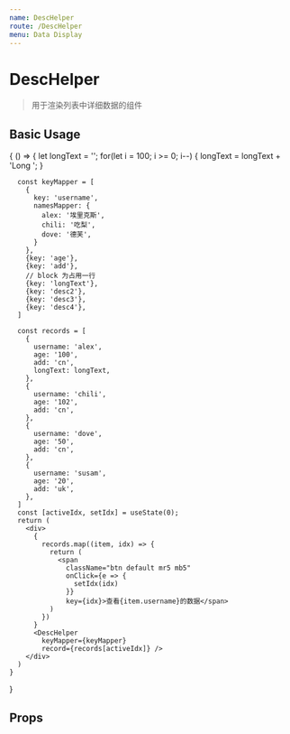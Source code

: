 ```yaml
---
name: DescHelper
route: /DescHelper
menu: Data Display
---
```



# DescHelper

> 用于渲染列表中详细数据的组件

## Basic Usage

<Playground>
  {
    () => {
      let longText = '';
      for(let i = 100; i >= 0; i--) {
        longText = longText + 'Long ';
      }

      const keyMapper = [
        {
          key: 'username',
          namesMapper: {
            alex: '埃里克斯',
            chili: '吃梨',
            dove: '德芙',
          }
        },
        {key: 'age'},
        {key: 'add'},
        // block 为占用一行
        {key: 'longText'},
        {key: 'desc2'},
        {key: 'desc3'},
        {key: 'desc4'},
      ]

      const records = [
        {
          username: 'alex',
          age: '100',
          add: 'cn',
          longText: longText,
        },
        {
          username: 'chili',
          age: '102',
          add: 'cn',
        },
        {
          username: 'dove',
          age: '50',
          add: 'cn',
        },
        {
          username: 'susam',
          age: '20',
          add: 'uk',
        },
      ]
      const [activeIdx, setIdx] = useState(0);
      return (
        <div>
          {
            records.map((item, idx) => {
              return (
                <span
                  className="btn default mr5 mb5"
                  onClick={e => {
                    setIdx(idx)
                  }}
                  key={idx}>查看{item.username}的数据</span>
              )
            })
          }
          <DescHelper
            keyMapper={keyMapper}
            record={records[activeIdx]} />
        </div>
      )
    }
  }
</Playground>

## Props

<Props of={DescHelper} />

